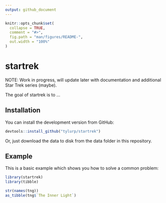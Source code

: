 ```yaml
---
output: github_document
---
```


<!-- README.md is generated from README.Rmd. Please edit that file -->

```r
knitr::opts_chunk$set(
  collapse = TRUE,
  comment = "#>",
  fig.path = "man/figures/README-",
  out.width = "100%"
)
```
# startrek

<!-- badges: start -->
<!-- badges: end -->

NOTE: Work in progress, will update later with documentation and additional Star Trek series (maybe).

The goal of startrek is to ...

## Installation

You can install the development version from GitHub:

``` r
devtools::install_github("tylurp/startrek")
```

Or, just download the data to disk from the data folder in this repository.

## Example

This is a basic example which shows you how to solve a common problem:

```r
library(startrek)
library(tibble)

str(names(tng))
as_tibble(tng$`The Inner Light`)
```

